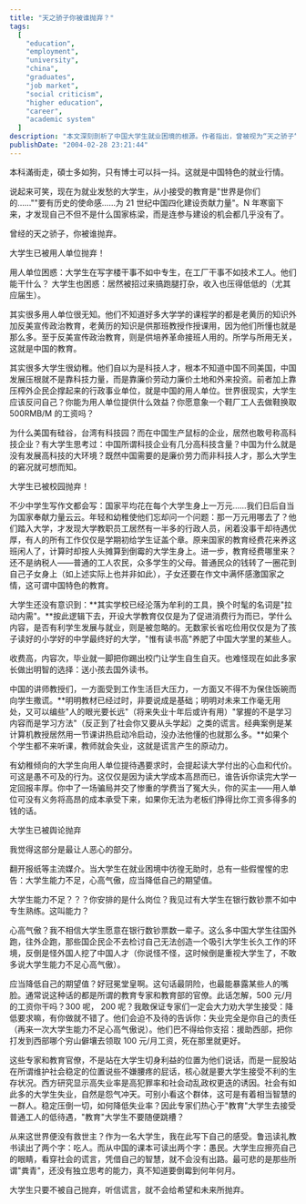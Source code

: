```yaml
---
title: "天之骄子你被谁抛弃？"
tags:
  [
    "education",
    "employment",
    "university",
    "china",
    "graduates",
    "job market",
    "social criticism",
    "higher education",
    "career",
    "academic system"
  ]
description: "本文深刻剖析了中国大学生就业困境的根源。作者指出，曾被视为“天之骄子“的大学生，如今被用人单位、大学校园和社会舆论三方面抛弃。用人单位认为大学生实用技能不足，而大学生则发现所学与工作需求脱节；大学教育沦为牟利工具，过时的教材和课程无法为学生未来就业做准备；社会舆论则片面指责大学生“能力不足、心高气傲“，要求他们降低期望值接受低薪工作。文章批评中国教育体系与经济发展模式的不匹配，认为中国依靠廉价劳动力而非科技创新发展，导致高学历人才难以施展。作者呼吁大学生擦亮眼睛，看穿社会谎言，凭借智慧找到出路。"
publishDate: "2004-02-28 23:21:44"
---
```


本科滿街走，碩士多如狗，只有博士可以抖一抖。这就是中国特色的就业行情。

说起来可笑，现在为就业发愁的大学生，从小接受的教育是"世界是你们的……""要有历史的使命感……为 21 世纪中国四化建设贡献力量"。N 年寒窗下来，才发现自己不但不是什么国家栋梁，而是连参与建设的机会都几乎没有了。

曾经的天之骄子，你被谁抛弃。

大学生已被用人单位抛弃！

用人单位困惑：大学生在写字楼干事不如中专生，在工厂干事不如技术工人。他们能干什么？
大学生也困惑：居然被招过来搞跑腿打杂，收入也压得低低的（尤其应届生）。

其实很多用人单位很无知。他们不知道好多大学学的课程学的都是老黄历的知识外加反美宣传政治教育，老黄历的知识是供那班教授作授课用，因为他们所懂也就是那么多。至于反美宣传政治教育，则是供培养革命接班人用的。所学与所用无关，这就是中国的教育。

其实很多大学生很幼稚。他们自以为是科技人才，根本不知道中国不同美国，中国发展压根就不是靠科技力量，而是靠廉价劳动力廉价土地和外来投资。前者加上靠压榨外企民企撑起来的行政事业单位，就是中国的用人单位。世界很现实，大学生应该反问自己？你能为用人单位提供什么效益？你愿意象一个鞋厂工人去做鞋换取 500RMB/M 的工资吗？

为什么美国有硅谷，台湾有科技园？而在中国生产鼠标的企业，居然也敢号称高科技企业？有大学生思考过：中国所谓科技企业有几分高科技含量？中国为什么就是没有发展高科技的大环境？既然中国需要的是廉价劳力而非科技人才，那么大学生的窘况就可想而知。

大学生已被校园抛弃！

不少中学生写作文都会写：国家平均花在每个大学生身上一万元……我们日后自当为国家奉献力量云云。年轻和幼稚使他们忘却问一个问题：那一万元用哪去了？他们踏入大学，才发现大学教职员工居然有一半多的行政人员，闲着没事干却待遇优厚，有人的所有工作仅仅是学期初给学生证盖个章。原来国家的教育经费花来养这班闲人了，计算时却按人头摊算到倒霉的大学生身上。进一步，教育经费哪里来？还不是纳税人——普通的工人农民，众多学生的父母。普通民众的钱转了一圈花到自己子女身上（如上述实际上也并非如此），子女还要在作文中满怀感激国家之情，这可谓中国特色的教育。

大学生还没有意识到：**其实学校已经沦落为牟利的工具，换个时髦的名词是"拉动内需"。**按此逻辑下去，开设大学教育仅仅是为了促进消费行为而已，学什么内容，是否有利学生发展与就业，则是被忽略的。无数家长省吃俭用仅仅是为了孩子读好的小学好的中学最终好的大学，"惟有读书高"养肥了中国大学里的某些人。

收费高，内容次，毕业就一脚把你踢出校门让学生自生自灭。也难怪现在如此多家长做出明智的选择：送小孩去国外读书。

中国的讲师教授们，一方面受到工作生活巨大压力，一方面又不得不为保住饭碗而向学生撒谎。**明明教材已经过时，非要说成是基础；明明对未来工作毫无用处，又可以编些"人的眼光要长远"（将来失业十年后或许有用）"掌握的不是学习内容而是学习方法"（反正到了社会你又要从头学起）之类的谎言。经典案例是某计算机教授居然用一节课讲热启动冷启动，没办法他懂的也就那么多。**如果个个学生都不来听课，教师就会失业，这就是谎言产生的原动力。

有幼稚倾向的大学生向用人单位提待遇要求时，会提起读大学付出的心血和代价。可这是愚不可及的行为。这仅仅是因为读大学成本高昂而已，谁告诉你读完大学一定回报丰厚。你中了一场骗局并交了惨重的学费当了冤大头，你的买主——用人单位可没有义务将高昂的成本承受下来，如果你无法为老板们挣得比你工资多得多的钱的话。

大学生已被舆论抛弃

我觉得这部分是最让人恶心的部分。

翻开报纸等主流媒介。当大学生在就业困境中彷徨无助时，总有一些假惺惺的忠告：大学生能力不足，心高气傲，应当降低自己的期望值。

大学生能力不足？？？你安排的是什么岗位？我见过有大学生在银行数钞票不如中专生熟练。这叫能力？

心高气傲？我不相信大学生愿意在银行数钞票数一辈子。这么多中国大学生往国外跑，往外企跑，那些国企民企不去检讨自己无法创造一个吸引大学生长久工作的环境，反倒是怪外国人挖了中国人才（你说怪不怪，这时候倒是重视大学生了，不敢多说大学生能力不足心高气傲）。

应当降低自己的期望值？好冠冕堂皇啊。这句话最阴险，也最能暴露某些人的嘴脸。通常说这种话的都是所谓的教育专家和教育部的官僚。此话怎解，500 元/月的工资你干吗？300 呢，
200 呢？我敢保证专家们一定会大力劝大学生接受：降低要求嘛，有你做就不错了。他们会迫不及待的告诉你：失业完全是你自己的责任（再来一次大学生能力不足心高气傲说）。他们巴不得给你支招：援助西部，把你打发到西部哪个穷山僻壤去领取 100 元/月工资，死在那里就更好。

这些专家和教育官僚，不是站在大学生切身利益的位置为他们说话，而是一屁股站在所谓维护社会稳定的位置说些不嫌腰疼的屁话，核心就是要大学生接受不利的生存状况。西方研究显示高失业率是高犯罪率和社会动乱政权更迭的诱因。社会有如此多的大学生失业，自然是怨气冲天。可别小看这个群体，这可是有着相当智慧的一群人。稳定压倒一切，如何降低失业率？因此专家们热心于"教育"大学生去接受普通工人的低待遇，"教育"大学生不要随便跳槽？

从来这世界便没有救世主？作为一名大学生，我在此写下自己的感受。鲁迅读礼教书读出了两个字：吃人。而从中国的课本可读出两个字：愚民。大学生应擦亮自己的眼睛，看穿社会的谎言，凭借自己的智慧，就不会没有出路。最可悲的是那些所谓"粪青"，还没有独立思考的能力，真不知道要倒霉到何年何月。

大学生只要不被自己抛弃，听信谎言，就不会给希望和未来所抛弃。
